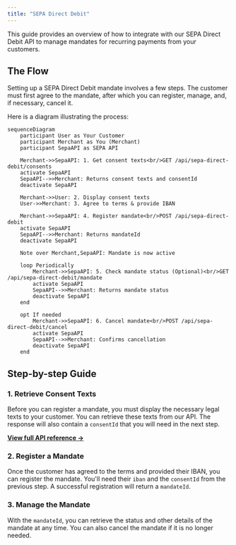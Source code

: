 ```yaml
---
title: "SEPA Direct Debit"
---
```


This guide provides an overview of how to integrate with our SEPA Direct Debit API to manage mandates for recurring payments from your customers.

## The Flow

Setting up a SEPA Direct Debit mandate involves a few steps. The customer must first agree to the mandate, after which you can register, manage, and, if necessary, cancel it.

Here is a diagram illustrating the process:

```mermaid
sequenceDiagram
    participant User as Your Customer
    participant Merchant as You (Merchant)
    participant SepaAPI as SEPA API

    Merchant->>SepaAPI: 1. Get consent texts<br/>GET /api/sepa-direct-debit/consents
    activate SepaAPI
    SepaAPI-->>Merchant: Returns consent texts and consentId
    deactivate SepaAPI

    Merchant->>User: 2. Display consent texts
    User->>Merchant: 3. Agree to terms & provide IBAN

    Merchant->>SepaAPI: 4. Register mandate<br/>POST /api/sepa-direct-debit
    activate SepaAPI
    SepaAPI-->>Merchant: Returns mandateId
    deactivate SepaAPI

    Note over Merchant,SepaAPI: Mandate is now active

    loop Periodically
        Merchant->>SepaAPI: 5. Check mandate status (Optional)<br/>GET /api/sepa-direct-debit/mandate
        activate SepaAPI
        SepaAPI-->>Merchant: Returns mandate status
        deactivate SepaAPI
    end

    opt If needed
        Merchant->>SepaAPI: 6. Cancel mandate<br/>POST /api/sepa-direct-debit/cancel
        activate SepaAPI
        SepaAPI-->>Merchant: Confirms cancellation
        deactivate SepaAPI
    end
```

## Step-by-step Guide

### 1. Retrieve Consent Texts

Before you can register a mandate, you must display the necessary legal texts to your customer. You can retrieve these texts from our API. The response will also contain a `consentId` that you will need in the next step.

**[View full API reference →](https://docs.nordiska.com/api-reference/sepa/get-sepa-direct-debit-consent-texts)**

### 2. Register a Mandate

Once the customer has agreed to the terms and provided their IBAN, you can register the mandate. You'll need their `iban` and the `consentId` from the previous step. A successful registration will return a `mandateId`.

### 3. Manage the Mandate

With the `mandateId`, you can retrieve the status and other details of the mandate at any time. You can also cancel the mandate if it is no longer needed.